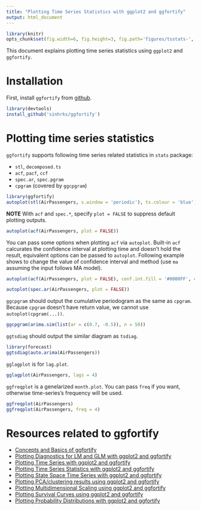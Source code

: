 ```yaml
---
title: "Plotting Time Series Statistics with ggplot2 and ggfortify"
output: html_document
---
```


```r
library(knitr)
opts_chunk$set(fig.width=6, fig.height=3, fig.path='figures/tsstats-', warning=FALSE)
```

This document explains plotting time series statistics using `ggplot2` and `ggfortify`. 

# Installation

First, install `ggfortify` from [github](https://github.com/sinhrks/ggfortify).

```r
library(devtools)
install_github('sinhrks/ggfortify')
```

# Plotting time series statistics

`ggfortify` supports following time series related statistics in `stats` package:

* `stl`, `decomposed.ts`
* `acf`, `pacf`, `ccf`
* `spec.ar`, `spec.pgram`
* `cpgram` (covered by `ggcpgram`) 

```r
library(ggfortify)
autoplot(stl(AirPassengers, s.window = 'periodic'), ts.colour = 'blue')
```

**NOTE** With `acf` and `spec.*`, specify `plot = FALSE` to suppress default plotting outputs.

```r
autoplot(acf(AirPassengers, plot = FALSE))
```

You can pass some options when plotting `acf` via `autoplot`. Built-in `acf` calcurates the confidence interval at plotting time and doesn't hold the result, equivalent options can be passed to `autoplot`. Following example shows to change the value of confidence interval and method (use `ma` assuming the input follows MA model).

```r
autoplot(acf(AirPassengers, plot = FALSE), conf.int.fill = '#0000FF', conf.int.value = 0.8, conf.int.type = 'ma')
```


```r
autoplot(spec.ar(AirPassengers, plot = FALSE))
```

`ggcpgram` should output the cumulative periodogram as the same as `cpgram`. Because `cpgram` doesn't have return value, we cannot use `autoplot(cpgram(...))`.

```r
ggcpgram(arima.sim(list(ar = c(0.7, -0.5)), n = 50))
```

`ggtsdiag` should output the similar diagram as `tsdiag`.

```r
library(forecast)
ggtsdiag(auto.arima(AirPassengers))
```

`gglagplot` is for `lag.plot`.

```r
gglagplot(AirPassengers, lags = 4)
```

`ggfreqplot` is a genelarized `month.plot`. You can pass `freq` if you want, otherwise time-series's frequency will be used.

```r
ggfreqplot(AirPassengers)
ggfreqplot(AirPassengers, freq = 4)
```

# Resources related to ggfortify

* [Concepts and Basics of ggfortify](http://rpubs.com/sinhrks/basics)
* [Plotting Diagnostics for LM and GLM with ggplot2 and ggfortify](http://rpubs.com/sinhrks/plot_lm)
* [Plotting Time Series with ggplot2 and ggfortify](http://rpubs.com/sinhrks/plot_ts)
* [Plotting Time Series Statistics with ggplot2 and ggfortify](http://rpubs.com/sinhrks/plot_tsstats)
* [Plotting State Space Time Series with ggplot2 and ggfortify](http://rpubs.com/sinhrks/plot_ts_dlm)
* [Plotting PCA/clustering results using ggplot2 and ggfortify](http://rpubs.com/sinhrks/plot_pca)
* [Plotting Multidimensional Scaling using ggplot2 and ggfortify](http://rpubs.com/sinhrks/plot_mds)
* [Plotting Survival Curves using ggplot2 and ggfortify](http://rpubs.com/sinhrks/plot_surv)
* [Plotting Probability Distributions with ggplot2 and ggfortify](http://rpubs.com/sinhrks/plot_dist)
 
 　

